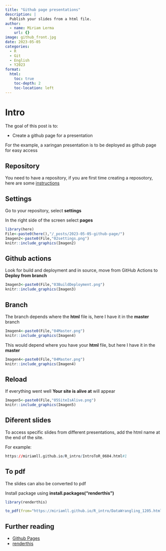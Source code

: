 ```yaml
---
title: "Github page presentations"
description: |
  Publish your slides from a html file.
author:
  - name: Miriam Lerma
    url: {}
image: github_front.jpg
date: 2023-05-05
categories:
  - R
  - Git
  - English
  - Y2023
format:
  html:
    toc: true
    toc-depth: 2
    toc-location: left
---
```



# Intro

The goal of this post is to:  

- Create a github page for a presentation

For the example, a xaringan presentation is to be deployed as github page for easy access

## Repository

You need to have a repository, if you are first time creating a reposotory, here are some [instructions](https://miriamll.github.io/git_pres/GitGithubZenodo#11)

## Settings

Go to your repository, select **settings**

In the right side of the screen select **pages**

```r
library(here)
File<-paste0(here(),"/_posts/2023-05-05-github-page/")
Imagen2<-paste0(File,"02settings.png")
knitr::include_graphics(Imagen2)
```
## Github actions

Look for build and deployment and in source, move from GitHub Actions to **Deploy from branch**

```r
Imagen3<-paste0(File,"03BuildDeployment.png")
knitr::include_graphics(Imagen3)
```

## Branch

The branch depends where the **html** file is, here I have it in the **master** branch

```r
Imagen4<-paste0(File,"04Master.png")
knitr::include_graphics(Imagen4)
```


This would depend where you have your **html** file, but here I have it in the **master**

```r
Imagen4<-paste0(File,"04Master.png")
knitr::include_graphics(Imagen4)
```

## Reload

If everything went well **Your site is alive at** will appear

```r
Imagen5<-paste0(File,"05SiteIsAlive.png")
knitr::include_graphics(Imagen5)
```

## Diferent slides

To access specific slides from different presentations, add the html name at the end of the site.

For example:

```r
https://miriamll.github.io/R_intro/IntroToR_0604.html#1
```


## To pdf

The slides can also be converted to pdf

Install package using **install.packages("renderthis")**

```r
library(renderthis)
```

```r
to_pdf(from="https://miriamll.github.io/R_intro/DataWrangling_1205.html")
```


## Further reading

- [Github Pages](https://pages.github.com/)  
- [renderthis](https://jhelvy.github.io/renderthis/articles/renderthis.html)
